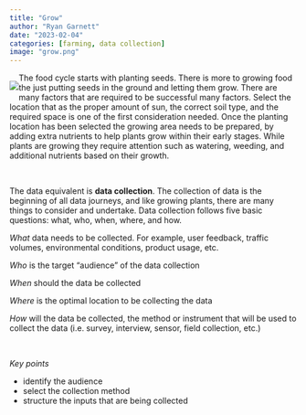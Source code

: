 ```yaml
---
title: "Grow"
author: "Ryan Garnett"
date: "2023-02-04"
categories: [farming, data collection]
image: "grow.png"
---
```


::: {style="float:left;position: relative;"}
![](grow.png)
:::

The food cycle starts with planting seeds. There is more to growing food the just putting seeds in the ground and letting them grow. There are many factors that are required to be successful many factors. Select the location that as the proper amount of sun, the correct soil type, and the required space is one of the first consideration needed. Once the planting location has been selected the growing area needs to be prepared, by adding extra nutrients to help plants grow within their early stages. While plants are growing they require attention such as watering, weeding, and additional nutrients based on their growth.

<br>

The data equivalent is **data collection**. The collection of data is the beginning of all data journeys, and like growing plants, there are many things to consider and undertake. Data collection follows five basic questions: what, who, when, where, and how. <br>


*What* data needs to be collected. For example, user feedback, traffic volumes, environmental conditions, product usage, etc.

*Who* is the target "audience" of the data collection

*When* should the data be collected

*Where* is the optimal location to be collecting the data

*How* will the data be collected, the method or instrument that will be used to collect the data (i.e. survey, interview, sensor, field collection, etc.)

<br>

*Key points*

- identify the audience
- select the collection method
- structure the inputs that are being collected
